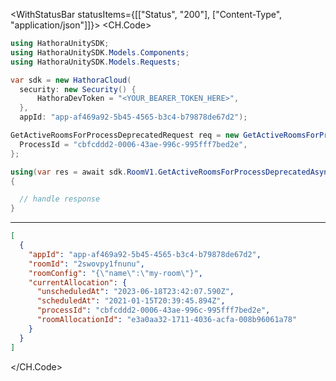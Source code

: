 

<WithStatusBar statusItems={[["Status", "200"], ["Content-Type", "application/json"]]}>
  <CH.Code>
  ```csharp GetActiveRoomsForProcessDeprecated.cs
  using HathoraUnitySDK;
using HathoraUnitySDK.Models.Components;
using HathoraUnitySDK.Models.Requests;

var sdk = new HathoraCloud(
    security: new Security() {
        HathoraDevToken = "<YOUR_BEARER_TOKEN_HERE>",
    },
    appId: "app-af469a92-5b45-4565-b3c4-b79878de67d2");

GetActiveRoomsForProcessDeprecatedRequest req = new GetActiveRoomsForProcessDeprecatedRequest() {
    ProcessId = "cbfcddd2-0006-43ae-996c-995fff7bed2e",
};

using(var res = await sdk.RoomV1.GetActiveRoomsForProcessDeprecatedAsync(req))
{

    // handle response
}
  ```
  ---

  ```json Example Response
  [
    {
      "appId": "app-af469a92-5b45-4565-b3c4-b79878de67d2",
      "roomId": "2swovpy1fnunu",
      "roomConfig": "{\"name\":\"my-room\"}",
      "currentAllocation": {
        "unscheduledAt": "2023-06-18T23:42:07.590Z",
        "scheduledAt": "2021-01-15T20:39:45.894Z",
        "processId": "cbfcddd2-0006-43ae-996c-995fff7bed2e",
        "roomAllocationId": "e3a0aa32-1711-4036-acfa-008b96061a78"
      }
    }
  ]
  ```
  </CH.Code>
</WithStatusBar>
